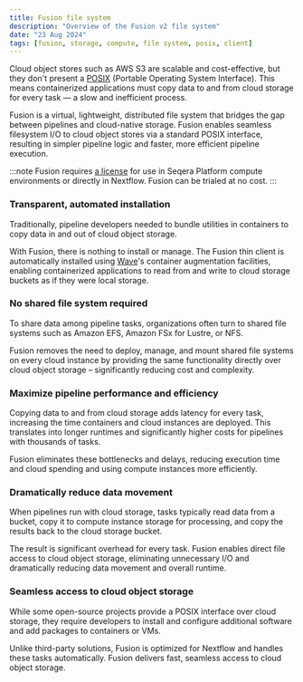 ```yaml
---
title: Fusion file system
description: "Overview of the Fusion v2 file system"
date: "23 Aug 2024"
tags: [fusion, storage, compute, file system, posix, client]
---
```


Cloud object stores such as AWS S3 are scalable and cost-effective, but they don't present a [POSIX](https://en.wikipedia.org/wiki/POSIX) (Portable Operating System Interface). This means containerized applications must copy data to and from cloud storage for every task — a slow and inefficient process.

Fusion is a virtual, lightweight, distributed file system that bridges the gap between pipelines and cloud-native
storage. Fusion enables seamless filesystem I/O to cloud object stores via a standard POSIX interface, resulting in
simpler pipeline logic and faster, more efficient pipeline execution.

:::note 
Fusion requires [a license](./licensing.mdx) for use in Seqera Platform compute environments or directly in Nextflow. Fusion can be trialed at no cost.
:::

### Transparent, automated installation

Traditionally, pipeline developers needed to bundle utilities in containers to copy data in and out of cloud object storage.

With Fusion, there is nothing to install or manage. The Fusion thin client is automatically installed using [Wave](https://docs.seqera.io/wave)'s container augmentation facilities, enabling containerized applications to read from and write to cloud storage buckets as if they were local storage.

### No shared file system required

To share data among pipeline tasks, organizations often turn to shared file systems such as Amazon EFS, Amazon FSx for Lustre, or NFS.

Fusion removes the need to deploy, manage, and mount shared file systems on every cloud instance by providing the same functionality directly over cloud object storage – significantly reducing cost and complexity.

### Maximize pipeline performance and efficiency

Copying data to and from cloud storage adds latency for every task, increasing the time containers and cloud instances are deployed. This translates into longer runtimes and significantly higher costs for pipelines with thousands of tasks.

Fusion eliminates these bottlenecks and delays, reducing execution time and cloud spending and using compute instances more efficiently.

### Dramatically reduce data movement

When pipelines run with cloud storage, tasks typically read data from a bucket, copy it to compute instance storage for processing, and copy the results back to the cloud storage bucket.

The result is significant overhead for every task. Fusion enables direct file access to cloud object storage, eliminating unnecessary I/O and dramatically reducing data movement and overall runtime.

### Seamless access to cloud object storage

While some open-source projects provide a POSIX interface over cloud storage, they require developers to install and configure additional software and add packages to containers or VMs.

Unlike third-party solutions, Fusion is optimized for Nextflow and handles these tasks automatically. Fusion delivers fast, seamless access to cloud object storage.
